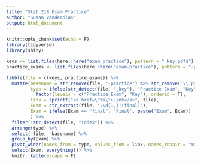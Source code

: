 ```yaml
---
title: "Stat 218 Exam Practice"
author: "Susan Vanderplas"
output: html_document
---
```


```r
knitr::opts_chunk$set(echo = F)
library(tidyverse)
library(shiny)
```

```r
keys <- list.files(here::here("exam_practice"), pattern = "_key.pdf$")
practice_exams <- list.files(here::here("exam-practice"), pattern = "-practice.pdf$")

tibble(file = c(keys, practice_exams)) %>%
  mutate(basename = str_remove(file, "-practice") %>% str_remove("\\.pdf"),
         type = ifelse(str_detect(file, "_key"), "Practice Exam", "Key") %>%
           factor(levels = c("Practice Exam", "Key"), ordered = T),
         link = sprintf("<a href=\"%s\">Link</a>", file),
         Exam = str_extract(file, "\\d{1,}|(final)"),
         Exam = ifelse(Exam == "final", "Final", paste("Exam", Exam))
         ) %>%
  filter(!str_detect(file, "index")) %>%
  arrange(type) %>%
  select(-file, -basename) %>%
  group_by(Exam) %>%
  pivot_wider(names_from = type, values_from = link, names_repair = "minimal") %>%
  select(Exam, everything()) %>%
  knitr::kable(escape = F)
```
